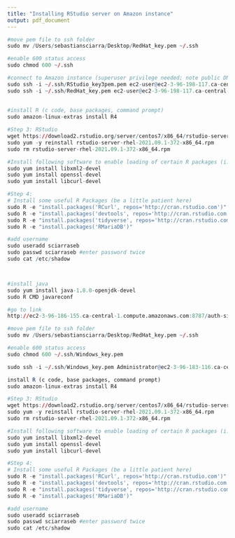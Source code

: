 ```yaml
---
title: "Installing RStudio server on Amazon instance"
output: pdf_document
---
```


```r
#move pem file to ssh folder 
sudo mv /Users/sebastiansciarra/Desktop/RedHat_key.pem ~/.ssh

#enable 600 status access
sudo chmod 600 ~/.ssh

#connect to Amazon instance (superuser privilege needed; note public DNS changes each time instance is booted)
sudo ssh -i ~/.ssh/RStudio_key3pem.pem ec2-user@ec2-3-96-198-117.ca-central-1.compute.amazonaws.com
sudo ssh -i ~/.ssh/RedHat_key.pem ec2-user@ec2-3-96-198-117.ca-central-1.compute.amazonaws.com
  
  
#install R (c code, base packages, command prompt)
sudo amazon-linux-extras install R4

#Step 3: RStudio  
wget https://download2.rstudio.org/server/centos7/x86_64/rstudio-server-rhel-2021.09.1-372-x86_64.rpm
sudo yum -y reinstall rstudio-server-rhel-2021.09.1-372-x86_64.rpm
sudo rm rstudio-server-rhel-2021.09.1-372-x86_64.rpm

#Install following software to enable loading of certain R packages (i.e., devtools, tidyverse, data.table)
sudo yum install libxml2-devel
sudo yum install openssl-devel
sudo yum install libcurl-devel

#Step 4: 
# Install some useful R Packages (be a little patient here)
sudo R -e "install.packages('RCurl', repos='http://cran.rstudio.com')"
sudo R -e "install.packages('devtools', repos='http://cran.rstudio.com')"
sudo R -e "install.packages('tidyverse', repos='http://cran.rstudio.com')"
sudo R -e "install.packages('RMariaDB')"

#add username 
sudo useradd sciarraseb
sudo passwd sciarraseb #enter password twice 
sudo cat /etc/shadow



#install java
sudo yum install java-1.8.0-openjdk-devel 
sudo R CMD javareconf

#go to link 
http://ec2-3-96-186-155.ca-central-1.compute.amazonaws.com:8787/auth-sign-in?appUri=%2F&error=1

```

```r
#move pem file to ssh folder 
sudo mv /Users/sebastiansciarra/Desktop/RedHat_key.pem ~/.ssh

#enable 600 status access
sudo chmod 600 ~/.ssh/Windows_key.pem

sudo ssh -i ~/.ssh/Windows_key.pem Administrator@ec2-3-96-183-116.ca-central-1.compute.amazonaws.com

install R (c code, base packages, command prompt)
sudo amazon-linux-extras install R4

#Step 3: RStudio  
wget https://download2.rstudio.org/server/centos7/x86_64/rstudio-server-rhel-2021.09.1-372-x86_64.rpm
sudo yum -y reinstall rstudio-server-rhel-2021.09.1-372-x86_64.rpm
sudo rm rstudio-server-rhel-2021.09.1-372-x86_64.rpm

#Install following software to enable loading of certain R packages (i.e., devtools, tidyverse, data.table)
sudo yum install libxml2-devel
sudo yum install openssl-devel
sudo yum install libcurl-devel

#Step 4: 
# Install some useful R Packages (be a little patient here)
sudo R -e "install.packages('RCurl', repos='http://cran.rstudio.com')"
sudo R -e "install.packages('devtools', repos='http://cran.rstudio.com')"
sudo R -e "install.packages('tidyverse', repos='http://cran.rstudio.com')"
sudo R -e "install.packages('RMariaDB')"

#add username 
sudo useradd sciarraseb
sudo passwd sciarraseb #enter password twice 
sudo cat /etc/shadow
```